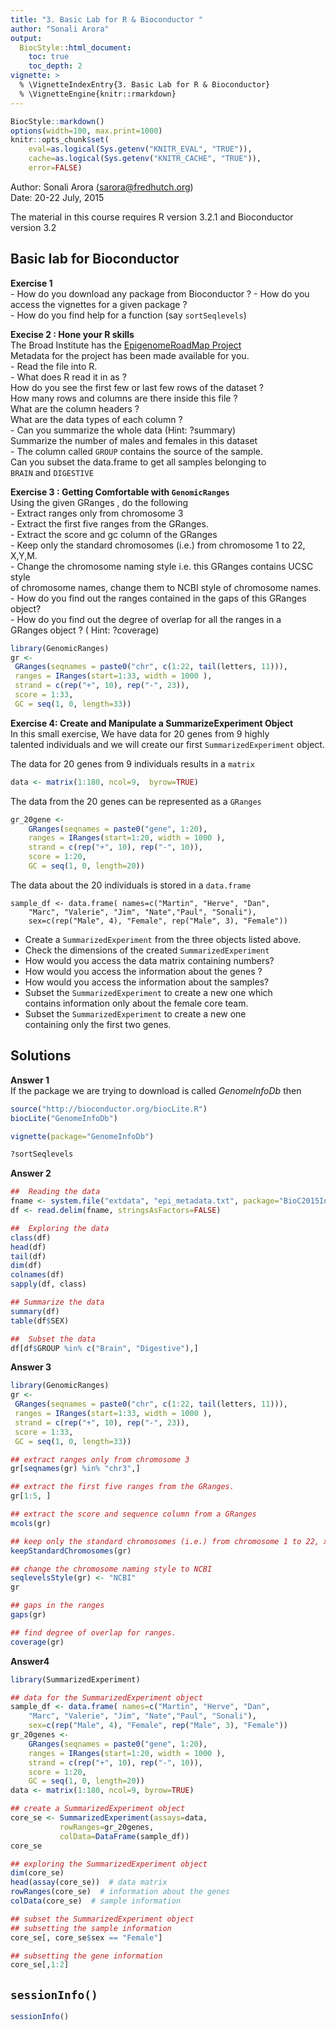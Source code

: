 ```yaml
---
title: "3. Basic Lab for R & Bioconductor "
author: "Sonali Arora"
output:
  BiocStyle::html_document:
    toc: true
    toc_depth: 2
vignette: >
  % \VignetteIndexEntry{3. Basic Lab for R & Bioconductor}
  % \VignetteEngine{knitr::rmarkdown}
---
```

```r
BiocStyle::markdown()
options(width=100, max.print=1000)
knitr::opts_chunk$set(
    eval=as.logical(Sys.getenv("KNITR_EVAL", "TRUE")),
    cache=as.logical(Sys.getenv("KNITR_CACHE", "TRUE")), 
    error=FALSE)
```

Author: Sonali Arora (<a
  href="mailto:sarora@fredhutch.org">sarora@fredhutch.org</a>)<br/ >
Date: 20-22 July, 2015<br />

The material in this course requires R version 3.2.1 and Bioconductor
version 3.2


## Basic lab for Bioconductor 

__Exercise 1__  
   - How do you download any package from Bioconductor ? 
   - How do you access the vignettes for a given package ?   
   - How do you find help for a function (say `sortSeqlevels`)

__Execise 2 : Hone your R skills__   
The Broad Institute has the [EpigenomeRoadMap Project](http://www.roadmapepigenomics.org/)  
Metadata for the project has been made available for you.   
   - Read the file into R.  
   - What does R read it in as ?  
      How do you see the first few or last few rows of the dataset ?  
      How many rows and columns are there inside this file ?   
      What are the column headers ?   
      What are the data types of each column ?   
   - Can you summarize the whole data (Hint: ?summary)   
      Summarize the number of males and females in this dataset  
   -  The column called `GROUP` contains the source of the sample.  
      Can you subset the data.frame to get all samples belonging to  
      `BRAIN` and `DIGESTIVE`

__Exercise 3 : Getting Comfortable with `GenomicRanges`__   
Using the given GRanges , do the following   
- Extract ranges only from chromosome 3  
- Extract the first five ranges from the GRanges.  
- Extract the score and gc column of the GRanges  
- Keep only the standard chromosomes (i.e.) from chromosome 1 to 22, X,Y,M.  
- Change the chromosome naming style i.e. this GRanges contains UCSC style  
of chromosome names, change them to NCBI style of chromosome names.   
- How do you find out the ranges contained in the gaps of this GRanges object?  
- How do you find out the degree of overlap for all the ranges in a   
GRanges object ? ( Hint: ?coverage)  

```r
library(GenomicRanges)
gr <-
 GRanges(seqnames = paste0("chr", c(1:22, tail(letters, 11))),
 ranges = IRanges(start=1:33, width = 1000 ),
 strand = c(rep("+", 10), rep("-", 23)),
 score = 1:33,
 GC = seq(1, 0, length=33))
```  

__Exercise 4: Create and Manipulate a SummarizeExperiment Object__   
In this small exercise, We have data for 20 genes from 9 highly  
talented individuals and we will create our first `SummarizedExperiment` 
object. 

The data for 20 genes from 9 individuals results in a `matrix`

```r
data <- matrix(1:180, ncol=9,  byrow=TRUE)
```
The data from the 20 genes can be represented as a `GRanges`

```r
gr_20gene <-
    GRanges(seqnames = paste0("gene", 1:20),   
    ranges = IRanges(start=1:20, width = 1000 ),  
    strand = c(rep("+", 10), rep("-", 10)),  
    score = 1:20,  
    GC = seq(1, 0, length=20))
```
The data about the 20 individuals is stored in a `data.frame` 

```r-mat
sample_df <- data.frame( names=c("Martin", "Herve", "Dan",   
    "Marc", "Valerie", "Jim", "Nate","Paul", "Sonali"),   
    sex=c(rep("Male", 4), "Female", rep("Male", 3), "Female"))
```

- Create a `SummarizedExperiment` from the three objects listed above.  
- Check the dimensions of the created `SummarizedExperiment`
- How would you access the data matrix containing numbers?
- How would you access the information about the genes ?
- How would you access the information about the samples? 
- Subset the `SummarizedExperiment` to create a new one which   
  contains information only about the female core team. 
- Subset the `SummarizedExperiment` to create a new one   
  containing only the first two genes. 

## Solutions

__Answer 1__  
If the package we are trying to download is called *GenomeInfoDb* then 
```r
source("http://bioconductor.org/biocLite.R")
biocLite("GenomeInfoDb")

vignette(package="GenomeInfoDb")

?sortSeqlevels
```

__Answer 2__
```r
##  Reading the data 
fname <- system.file("extdata", "epi_metadata.txt", package="BioC2015Introduction")
df <- read.delim(fname, stringsAsFactors=FALSE)

##  Exploring the data
class(df) 
head(df) 
tail(df) 
dim(df)
colnames(df)
sapply(df, class)

## Summarize the data 
summary(df)
table(df$SEX)

##  Subset the data 
df[df$GROUP %in% c("Brain", "Digestive"),]
```

__Answer 3__
```r
library(GenomicRanges)
gr <-
 GRanges(seqnames = paste0("chr", c(1:22, tail(letters, 11))),
 ranges = IRanges(start=1:33, width = 1000 ),
 strand = c(rep("+", 10), rep("-", 23)),
 score = 1:33,
 GC = seq(1, 0, length=33))

## extract ranges only from chromosome 3 
gr[seqnames(gr) %in% "chr3",]

## extract the first five ranges from the GRanges.
gr[1:5, ]

## extract the score and sequence column from a GRanges
mcols(gr)

## keep only the standard chromosomes (i.e.) from chromosome 1 to 22, x, y,m
keepStandardChromosomes(gr)

## change the chromosome naming style to NCBI
seqlevelsStyle(gr) <- "NCBI"
gr

## gaps in the ranges
gaps(gr)

## find degree of overlap for ranges.
coverage(gr)
```

__Answer4__
```r
library(SummarizedExperiment)

## data for the SummarizedExperiment object
sample_df <- data.frame( names=c("Martin", "Herve", "Dan",   
    "Marc", "Valerie", "Jim", "Nate","Paul", "Sonali"),   
    sex=c(rep("Male", 4), "Female", rep("Male", 3), "Female"))
gr_20genes <-
    GRanges(seqnames = paste0("gene", 1:20),
    ranges = IRanges(start=1:20, width = 1000 ),
    strand = c(rep("+", 10), rep("-", 10)),
    score = 1:20,
    GC = seq(1, 0, length=20))
data <- matrix(1:180, ncol=9, byrow=TRUE)

## create a SummarizedExperiment object
core_se <- SummarizedExperiment(assays=data,
           rowRanges=gr_20genes, 
           colData=DataFrame(sample_df))
core_se

## exploring the SummarizedExperiment object
dim(core_se)
head(assay(core_se))  # data matrix 
rowRanges(core_se)  # information about the genes
colData(core_se)  # sample information

## subset the SummarizedExperiment object
## subsetting the sample information
core_se[, core_se$sex == "Female"]

## subsetting the gene information
core_se[,1:2]
```


## `sessionInfo()`

```r
sessionInfo()
```
